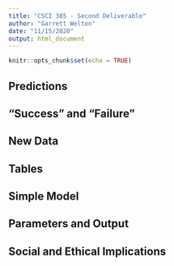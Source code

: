 ```yaml
---
title: "CSCI 385 - Second Deliverable"
author: "Garrett Welton"
date: "11/15/2020"
output: html_document
---
```


```r
knitr::opts_chunk$set(echo = TRUE)
```

## Predictions

## "Success" and "Failure"

## New Data

## Tables

## Simple Model

## Parameters and Output

## Social and Ethical Implications